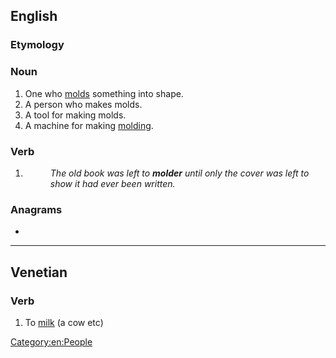 {{also|Molder|mölder}}
==English==

===Etymology===
{{suffix|en|mold|er}}

===Noun===
{{en-noun}}

# One who [[mold]]s something into shape.
# A person who makes molds.
# A tool for making molds.
# A machine for making [[molding]].

===Verb===
{{en-verb}}

# {{alt form|en|moulder}}
#: ''The old book was left to '''molder''' until only the cover was left to show it had ever been written.''

===Anagrams===
* {{anagrams|en|a=delmor|remold}}

[[Category:en:People]]

----

==Venetian==

===Verb===
{{head|vec|verb}}

# To [[milk]] (a cow etc)